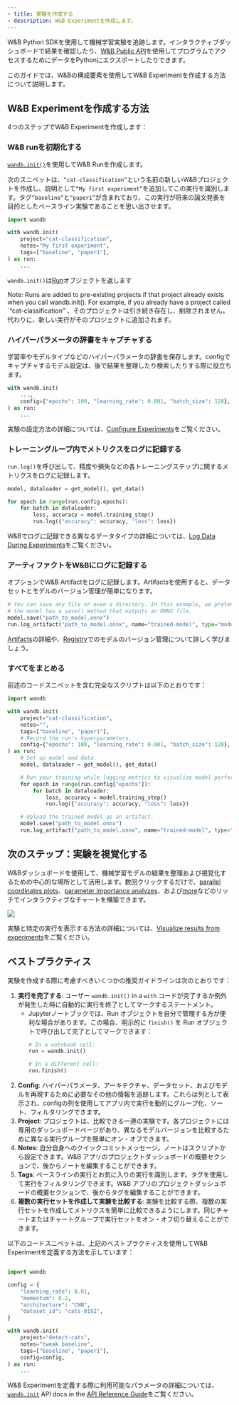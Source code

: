 ```yaml
---
- title: 実験を作成する
- description: W&B Experimentを作成します。
---
```


W\&B Python SDKを使用して機械学習実験を追跡します。インタラクティブダッシュボードで結果を確認したり、[W\&B Public API](/ref/python/public-api/)を使用してプログラムでアクセスするためにデータをPythonにエクスポートしたりできます。

このガイドでは、W\&Bの構成要素を使用してW\&B Experimentを作成する方法について説明します。

## W\&B Experimentを作成する方法

4つのステップでW\&B Experimentを作成します：

<CardGroup>
  <Card title="W&B Runを初期化する" icon="play" href="#initialize-a-wb-run" horizontal iconType="solid" />

  <Card title="ハイパーパラメータの辞書をキャプチャする" icon="sliders" href="#capture-a-dictionary-of-hyperparameters" horizontal iconType="solid" />

  <Card title="トレーニングループ内でメトリクスをログに記録する" icon="chart-line" href="#log-metrics-inside-your-training-loop" horizontal iconType="solid" />

  <Card title="アーティファクトをW&Bにログに記録する" icon="chart-line" href="#log-an-artifact-to-wb" horizontal iconType="solid" />
</CardGroup>

### W\&B runを初期化する

[`wandb.init()`](/ref/python/init)を使用してW\&B Runを作成します。

次のスニペットは、`“cat-classification”`という名前の新しいW\&Bプロジェクトを作成し、説明として`“My first experiment”`を追加してこの実行を識別します。タグ`“baseline”`と`“paper1”`が含まれており、この実行が将来の論文発表を目的としたベースライン実験であることを思い出させます。

```python
import wandb

with wandb.init(
    project="cat-classification",
    notes="My first experiment",
    tags=["baseline", "paper1"],
) as run:
    ...
```

`wandb.init()`は[Run](https://docs.wandb.ai/ref/python/run/)オブジェクトを返します

<Note>
  Note: Runs are added to pre-existing projects if that project already exists when you call wandb.init(). For example, if you already have a project called `“cat-classification”`、そのプロジェクトは引き続き存在し、削除されません。代わりに、新しい実行がそのプロジェクトに追加されます。
</Note>

### ハイパーパラメータの辞書をキャプチャする

学習率やモデルタイプなどのハイパーパラメータの辞書を保存します。configでキャプチャするモデル設定は、後で結果を整理したり検索したりする際に役立ちます。

```python
with wandb.init(
    ...,
    config={"epochs": 100, "learning_rate": 0.001, "batch_size": 128},
) as run:
    ...
```

実験の設定方法の詳細については、[Configure Experiments](/guides/track/config)をご覧ください。

### トレーニングループ内でメトリクスをログに記録する

`run.log()`を呼び出して、精度や損失などの各トレーニングステップに関するメトリクスをログに記録します。

```python
model, dataloader = get_model(), get_data()

for epoch in range(run.config.epochs):
    for batch in dataloader:
        loss, accuracy = model.training_step()
        run.log({"accuracy": accuracy, "loss": loss})
```

W\&Bでログに記録できる異なるデータタイプの詳細については、[Log Data During Experiments](/guides/track/log)をご覧ください。

### アーティファクトをW\&Bにログに記録する

オプションでW\&B Artifactをログに記録します。Artifactsを使用すると、データセットとモデルのバージョン管理が簡単になります。

```python
# You can save any file or even a directory. In this example, we pretend
# the model has a save() method that outputs an ONNX file.
model.save("path_to_model.onnx")
run.log_artifact("path_to_model.onnx", name="trained-model", type="model")
```

[Artifacts](/guides/artifacts)の詳細や、[Registry](/guides/model_registry)でのモデルのバージョン管理について詳しく学びましょう。

### すべてをまとめる

前述のコードスニペットを含む完全なスクリプトは以下のとおりです：

```python
import wandb

with wandb.init(
    project="cat-classification",
    notes="",
    tags=["baseline", "paper1"],
    # Record the run's hyperparameters.
    config={"epochs": 100, "learning_rate": 0.001, "batch_size": 128},
) as run:
    # Set up model and data.
    model, dataloader = get_model(), get_data()

    # Run your training while logging metrics to visualize model performance.
    for epoch in range(run.config["epochs"]):
        for batch in dataloader:
            loss, accuracy = model.training_step()
            run.log({"accuracy": accuracy, "loss": loss})

    # Upload the trained model as an artifact.
    model.save("path_to_model.onnx")
    run.log_artifact("path_to_model.onnx", name="trained-model", type="model")
```

## 次のステップ：実験を視覚化する

W\&Bダッシュボードを使用して、機械学習モデルの結果を整理および視覚化するための中心的な場所として活用します。数回クリックするだけで、[parallel coordinates plots](/guides/app/features/panels/parallel-coordinates)、[parameter importance analyzes](/guides/app/features/panels/parameter-importance)、および[more](/guides/app/features/panels)などのリッチでインタラクティブなチャートを構築できます。

<Frame>
  <img src="/images/guides/track/assets/images/quickstart_dashboard_example-fb99024c6523fdc99a8e03c16398ca28.png" />
</Frame>

実験と特定の実行を表示する方法の詳細については、[Visualize results from experiments](/guides/track/workspaces)をご覧ください。

## ベストプラクティス

実験を作成する際に考慮すべきいくつかの推奨ガイドラインは次のとおりです：

1. **実行を完了する**: ユーザー `wandb.init()` in a `with` コードが完了するか例外が発生した時に自動的に実行を終了としてマークするステートメント。
   * Jupyterノートブックでは、Run オブジェクトを自分で管理する方が便利な場合があります。この場合、明示的に `finish()` を Run オブジェクトで呼び出して完了としてマークできます：
     ```python
     # In a notebook cell:
     run = wandb.init()

     # In a different cell:
     run.finish()
     ```
2. **Config**: ハイパーパラメータ、アーキテクチャ、データセット、およびモデルを再現するために必要なその他の情報を追跡します。これらは列として表示され、configの列を使用してアプリ内で実行を動的にグループ化、ソート、フィルタリングできます。
3. **Project**: プロジェクトは、比較できる一連の実験です。各プロジェクトには専用のダッシュボードページがあり、異なるモデルバージョンを比較するために異なる実行グループを簡単にオン・オフできます。
4. **Notes**: 自分自身へのクイックコミットメッセージ。ノートはスクリプトから設定できます。W\&B アプリのプロジェクトダッシュボードの概要セクションで、後からノートを編集することができます。
5. **Tags**: ベースラインの実行とお気に入りの実行を識別します。タグを使用して実行をフィルタリングできます。W\&B アプリのプロジェクトダッシュボードの概要セクションで、後からタグを編集することができます。
6. **複数の実行セットを作成して実験を比較する**: 実験を比較する際、複数の実行セットを作成してメトリクスを簡単に比較できるようにします。同じチャートまたはチャートグループで実行セットをオン・オフ切り替えることができます。

以下のコードスニペットは、上記のベストプラクティスを使用してW\&B Experimentを定義する方法を示しています：

```python

import wandb

config = {
    "learning_rate": 0.01,
    "momentum": 0.2,
    "architecture": "CNN",
    "dataset_id": "cats-0192",
}

with wandb.init(
    project="detect-cats",
    notes="tweak baseline",
    tags=["baseline", "paper1"],
    config=config,
) as run:
    ...
```

W\&B Experimentを定義する際に利用可能なパラメータの詳細については、[`wandb.init`](/ref/python/init) API docs in the [API Reference Guide](/ref/python/)をご覧ください。
